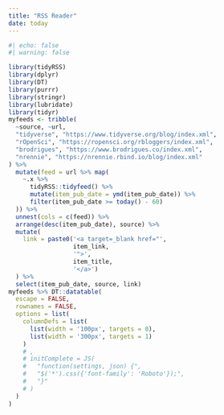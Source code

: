 ```yaml
---
title: "RSS Reader"
date: today
---
```


```r
#| echo: false
#| warning: false

library(tidyRSS)
library(dplyr)
library(DT)
library(purrr)
library(stringr)
library(lubridate)
library(tidyr)
myfeeds <- tribble(
  ~source, ~url,
  "tidyverse", "https://www.tidyverse.org/blog/index.xml",
  "rOpenSci", "https://ropensci.org/rbloggers/index.xml",
  "brodrigues", "https://www.brodrigues.co/index.xml",
  "nrennie", "https://nrennie.rbind.io/blog/index.xml"
) %>% 
  mutate(feed = url %>% map(
    ~.x %>% 
      tidyRSS::tidyfeed() %>% 
      mutate(item_pub_date = ymd(item_pub_date)) %>% 
      filter(item_pub_date >= today() - 60) 
  )) %>% 
  unnest(cols = c(feed)) %>% 
  arrange(desc(item_pub_date), source) %>% 
  mutate(
    link = paste0('<a target=_blank href="',
                  item_link,
                  '">', 
                  item_title, 
                  '</a>')
  ) %>% 
  select(item_pub_date, source, link)
myfeeds %>% DT::datatable(
  escape = FALSE,
  rownames = FALSE,
  options = list(
    columnDefs = list(
      list(width = '100px', targets = 0),
      list(width = '300px', targets = 1)
    )
    # ,
    # initComplete = JS(
    #   "function(settings, json) {",
    #   "$('*').css({'font-family': 'Roboto'});",
    #   "}"
    # )
  )
)
```
